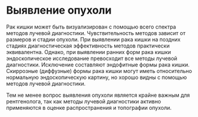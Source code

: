 # Выявление опухоли

Рак кишки может быть визуализирован с помощью всего спектра методов лучевой диагностики. Чувствительность методов зависит от размеров и стадии опухоли. При выявлении рака кишки на поздних стадиях диагностическая эффективность методов практически эквивалентна. Однако, при выявлении ранних форм рака кишки эндоскопическое исследование превосходит все методы лучевой диагностики. Исключение составляют эндофитные формы рака кишки. Скиррозные (диффузные) формы рака кишки могут иметь относительно нормальную эндоскопическую картину, но хорошо видны с помощью методов лучевой диагностики.

Тем не менее вопрос выявления опухоли является крайне важным для рентгенолога, так как методы лучевой диагностики активно применяются в оценке распространения и топографии опухоли.

